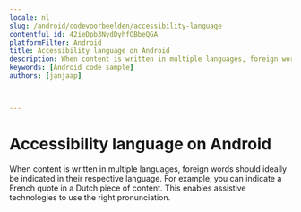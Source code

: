 ```yaml
---
locale: nl
slug: /android/codevoorbeelden/accessibility-language
contentful_id: 42ieDpb3NydDyhfOBbeQGA
platformFilter: Android
title: Accessibility language on Android
description: When content is written in multiple languages, foreign words should ideally be indicated in their respective language.
keywords: [Android code sample]
authors: [janjaap]


	
---
```


# Accessibility language on Android

When content is written in multiple languages, foreign words should ideally be indicated in their respective language. For example, you can indicate a French quote in a Dutch piece of content. This enables assistive technologies to use the right pronunciation.

<CodeSample id="accessibility-language" locale="nl" platform="android"/>